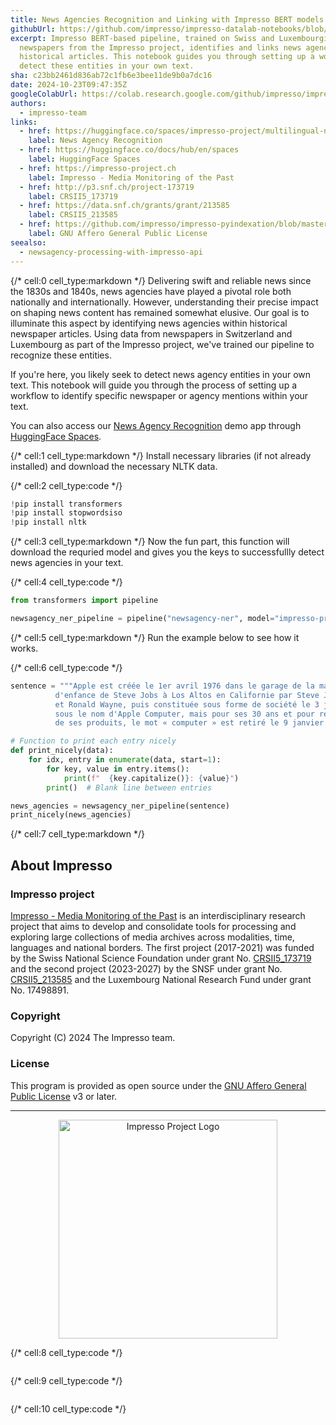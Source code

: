 ```yaml
---
title: News Agencies Recognition and Linking with Impresso BERT models
githubUrl: https://github.com/impresso/impresso-datalab-notebooks/blob/main/annotate/newsagency-processing_ImpressoHF.ipynb
excerpt: Impresso BERT-based pipeline, trained on Swiss and Luxembourgish
  newspapers from the Impresso project, identifies and links news agencies in
  historical articles. This notebook guides you through setting up a workflow to
  detect these entities in your own text.
sha: c23bb2461d836ab72c1fb6e3bee11de9b0a7dc16
date: 2024-10-23T09:47:35Z
googleColabUrl: https://colab.research.google.com/github/impresso/impresso-datalab-notebooks/blob/main/entity/newsagency-processing_with_ImpressoHF.ipynb
authors:
  - impresso-team
links:
  - href: https://huggingface.co/spaces/impresso-project/multilingual-news-agency-recognition
    label: News Agency Recognition
  - href: https://huggingface.co/docs/hub/en/spaces
    label: HuggingFace Spaces
  - href: https://impresso-project.ch
    label: Impresso - Media Monitoring of the Past
  - href: http://p3.snf.ch/project-173719
    label: CRSII5_173719
  - href: https://data.snf.ch/grants/grant/213585
    label: CRSII5_213585
  - href: https://github.com/impresso/impresso-pyindexation/blob/master/LICENSE
    label: GNU Affero General Public License
seealso:
  - newsagency-processing-with-impresso-api
---
```


{/* cell:0 cell_type:markdown */}
Delivering swift and reliable news since the 1830s and 1840s, news agencies have played a pivotal role both nationally and internationally. However, understanding their precise impact on shaping news content has remained somewhat elusive. Our goal is to illuminate this aspect by identifying news agencies within historical newspaper articles. Using data from newspapers in Switzerland and Luxembourg as part of the Impresso project, we've trained our pipeline to recognize these entities.

If you're here, you likely seek to detect news agency entities in your own text. This notebook will guide you through the process of setting up a workflow to identify specific newspaper or agency mentions within your text.

You can also access our [News Agency Recognition](https://huggingface.co/spaces/impresso-project/multilingual-news-agency-recognition) demo app through [HuggingFace Spaces](https://huggingface.co/docs/hub/en/spaces).

{/* cell:1 cell_type:markdown */}
Install necessary libraries (if not already installed) and
download the necessary NLTK data.

{/* cell:2 cell_type:code */}

```python
!pip install transformers
!pip install stopwordsiso
!pip install nltk
```

{/* cell:3 cell_type:markdown */}
Now the fun part, this function will download the requried model and gives you the keys to successfullly detect news agencies in your text.

{/* cell:4 cell_type:code */}

```python
from transformers import pipeline

newsagency_ner_pipeline = pipeline("newsagency-ner", model="impresso-project/ner-newsagency-bert-multilingual", trust_remote_code=True)
```

{/* cell:5 cell_type:markdown */}
Run the example below to see how it works.

{/* cell:6 cell_type:code */}

```python
sentence = """Apple est créée le 1er avril 1976 dans le garage de la maison
          d'enfance de Steve Jobs à Los Altos en Californie par Steve Jobs, Steve Wozniak
          et Ronald Wayne, puis constituée sous forme de société le 3 janvier 1977 à l'origine
          sous le nom d'Apple Computer, mais pour ses 30 ans et pour refléter la diversification
          de ses produits, le mot « computer » est retiré le 9 janvier 2015. (Reuter)"""

# Function to print each entry nicely
def print_nicely(data):
    for idx, entry in enumerate(data, start=1):
        for key, value in entry.items():
            print(f"  {key.capitalize()}: {value}")
        print()  # Blank line between entries

news_agencies = newsagency_ner_pipeline(sentence)
print_nicely(news_agencies)
```

{/* cell:7 cell_type:markdown */}

## About Impresso

### Impresso project

[Impresso - Media Monitoring of the Past](https://impresso-project.ch) is an
interdisciplinary research project that aims to develop and consolidate tools for
processing and exploring large collections of media archives across modalities, time,
languages and national borders. The first project (2017-2021) was funded by the Swiss
National Science Foundation under grant
No. [CRSII5_173719](http://p3.snf.ch/project-173719) and the second project (2023-2027)
by the SNSF under grant No. [CRSII5_213585](https://data.snf.ch/grants/grant/213585)
and the Luxembourg National Research Fund under grant No. 17498891.

### Copyright

Copyright (C) 2024 The Impresso team.

### License

This program is provided as open source under
the [GNU Affero General Public License](https://github.com/impresso/impresso-pyindexation/blob/master/LICENSE)
v3 or later.

---

<p align="center">
  <img
    src="https://github.com/impresso/impresso.github.io/blob/master/assets/images/3x1--Yellow-Impresso-Black-on-White--transparent.png?raw=true"
    width="350"
    alt="Impresso Project Logo"
  />
</p>

{/* cell:8 cell_type:code */}

```python

```

{/* cell:9 cell_type:code */}

```python

```

{/* cell:10 cell_type:code */}

```python

```
